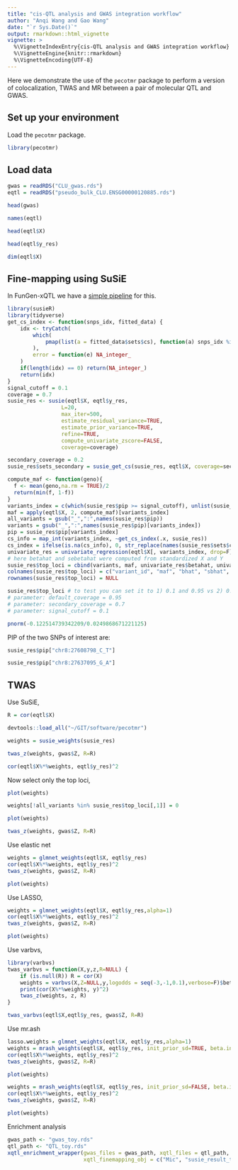 ```yaml
---
title: "cis-QTL analysis and GWAS integration workflow"
author: "Anqi Wang and Gao Wang"
date: "`r Sys.Date()`"
output: rmarkdown::html_vignette
vignette: >
  %\VignetteIndexEntry{cis-QTL analysis and GWAS integration workflow}
  %\VignetteEngine{knitr::rmarkdown}
  %\VignetteEncoding{UTF-8}
---
```



Here we demonstrate the use of the `pecotmr` package to perform
a version of colocalization, TWAS and MR between a pair of molecular QTL and GWAS.

## Set up your environment

Load the `pecotmr` package.

```r
library(pecotmr)
```

## Load data

```r
gwas = readRDS("CLU_gwas.rds")
eqtl = readRDS("pseudo_bulk_CLU.ENSG00000120885.rds")
```

```r
head(gwas)
```

```r
names(eqtl)
```

```r
head(eqtl$X)
```

```r
head(eqtl$y_res)
```

```r
dim(eqtl$X)
```

## Fine-mapping using SuSiE

In FunGen-xQTL we have a [simple pipeline](https://github.com/StatFunGen/xqtl-pipeline/blob/main/code/fine_mapping/SuSiE/SuSiE.ipynb) for this.

```r
library(susieR)
library(tidyverse)
get_cs_index <- function(snps_idx, fitted_data) {
    idx <- tryCatch(
        which(
            pmap(list(a = fitted_data$sets$cs), function(a) snps_idx %in% a) %>% unlist()
        ),
        error = function(e) NA_integer_
    )
    if(length(idx) == 0) return(NA_integer_)
    return(idx)
}
signal_cutoff = 0.1
coverage = 0.7
susie_res <- susie(eqtl$X, eqtl$y_res, 
                 L=20,
                 max_iter=500,
                 estimate_residual_variance=TRUE,
                 estimate_prior_variance=TRUE,
                 refine=TRUE,
                 compute_univariate_zscore=FALSE,
                 coverage=coverage)
```

```r
secondary_coverage = 0.2
susie_res$sets_secondary = susie_get_cs(susie_res, eqtl$X, coverage=secondary_coverage)
```

```r
compute_maf <- function(geno){
  f <- mean(geno,na.rm = TRUE)/2
  return(min(f, 1-f))
}
variants_index = c(which(susie_res$pip >= signal_cutoff), unlist(susie_res$sets$cs)) %>% unique %>% sort
maf = apply(eqtl$X, 2, compute_maf)[variants_index]
all_variants = gsub("_",":",names(susie_res$pip))
variants = gsub("_",":",names(susie_res$pip)[variants_index])
pip = susie_res$pip[variants_index]
cs_info = map_int(variants_index, ~get_cs_index(.x, susie_res))
cs_index = ifelse(is.na(cs_info), 0, str_replace(names(susie_res$sets$cs)[cs_info], "L", "") %>% as.numeric)
univariate_res = univariate_regression(eqtl$X[, variants_index, drop=F], eqtl$y_res)
# here betahat and sebetahat were computed from standardized X and Y
susie_res$top_loci = cbind(variants, maf, univariate_res$betahat, univariate_res$sebetahat, pip, cs_index)
colnames(susie_res$top_loci) = c("variant_id", "maf", "bhat", "sbhat", "pip", "cs_index_primary")#, "cs_index_secondary")
rownames(susie_res$top_loci) = NULL
```

```r
susie_res$top_loci # to test you can set it to 1) 0.1 and 0.95 vs 2) 0.1 and 0.2
# parameter: default_coverage = 0.95
# parameter: secondary_coverage = 0.7
# parameter: signal_cutoff = 0.1
```

```r
pnorm(-0.122514739342209/0.0249868671221125)
```

PIP of the two SNPs of interest are:

```r
susie_res$pip["chr8:27608798_C_T"]
```

```r
susie_res$pip["chr8:27637095_G_A"]
```

## TWAS

Use SuSiE,

```r
R = cor(eqtl$X)
```

```r
devtools::load_all("~/GIT/software/pecotmr")
```

```r
weights = susie_weights(susie_res)
```

```r
twas_z(weights, gwas$Z, R=R)
```

```r
cor(eqtl$X%*%weights, eqtl$y_res)^2
```

Now select only the top loci,

```r
plot(weights)
```

```r
weights[!all_variants %in% susie_res$top_loci[,1]] = 0
```

```r
plot(weights)
```

```r
twas_z(weights, gwas$Z, R=R)
```

Use elastic net

```r
weights = glmnet_weights(eqtl$X, eqtl$y_res)
cor(eqtl$X%*%weights, eqtl$y_res)^2
twas_z(weights, gwas$Z, R=R)
```

```r
plot(weights)
```

Use LASSO,

```r
weights = glmnet_weights(eqtl$X, eqtl$y_res,alpha=1)
cor(eqtl$X%*%weights, eqtl$y_res)^2
twas_z(weights, gwas$Z, R=R)
```

```r
plot(weights)
```

Use varbvs,

```r
library(varbvs)
twas_varbvs = function(X,y,z,R=NULL) {
    if (is.null(R)) R = cor(X)
    weights = varbvs(X,Z=NULL,y,logodds = seq(-3,-1,0.1),verbose=F)$beta
    print(cor(X%*%weights, y)^2)
    twas_z(weights, z, R)
}

twas_varbvs(eqtl$X,eqtl$y_res, gwas$Z, R=R)
```

Use mr.ash

```r
lasso.weights = glmnet_weights(eqtl$X, eqtl$y_res,alpha=1)
weights = mrash_weights(eqtl$X, eqtl$y_res, init_prior_sd=TRUE, beta.init=lasso.weights)
cor(eqtl$X%*%weights, eqtl$y_res)^2
twas_z(weights, gwas$Z, R=R)
```

```r
plot(weights)
```

```r
weights = mrash_weights(eqtl$X, eqtl$y_res, init_prior_sd=FALSE, beta.init=lasso.weights)
cor(eqtl$X%*%weights, eqtl$y_res)^2
twas_z(weights, gwas$Z, R=R)
```

```r
plot(weights)
```

Enrichment analysis 

```r
gwas_path <- "gwas_toy.rds"
qtl_path <- "QTL_toy.rds"
xqtl_enrichment_wrapper(gwas_files = gwas_path, xqtl_files = qtl_path,
                        xqtl_finemapping_obj = c("Mic", "susie_result_trimmed"), xqtl_varname_obj = c("Mic", "variant_names"))
```
